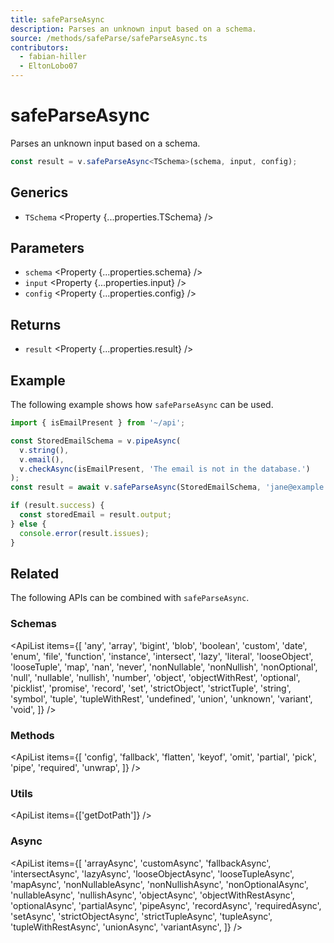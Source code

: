 ```yaml
---
title: safeParseAsync
description: Parses an unknown input based on a schema.
source: /methods/safeParse/safeParseAsync.ts
contributors:
  - fabian-hiller
  - EltonLobo07
---
```



# safeParseAsync

Parses an unknown input based on a schema.

```ts
const result = v.safeParseAsync<TSchema>(schema, input, config);
```

## Generics

- `TSchema` <Property {...properties.TSchema} />

## Parameters

- `schema` <Property {...properties.schema} />
- `input` <Property {...properties.input} />
- `config` <Property {...properties.config} />

## Returns

- `result` <Property {...properties.result} />

## Example

The following example shows how `safeParseAsync` can be used.

```ts
import { isEmailPresent } from '~/api';

const StoredEmailSchema = v.pipeAsync(
  v.string(),
  v.email(),
  v.checkAsync(isEmailPresent, 'The email is not in the database.')
);
const result = await v.safeParseAsync(StoredEmailSchema, 'jane@example.com');

if (result.success) {
  const storedEmail = result.output;
} else {
  console.error(result.issues);
}
```

## Related

The following APIs can be combined with `safeParseAsync`.

### Schemas

<ApiList
  items={[
    'any',
    'array',
    'bigint',
    'blob',
    'boolean',
    'custom',
    'date',
    'enum',
    'file',
    'function',
    'instance',
    'intersect',
    'lazy',
    'literal',
    'looseObject',
    'looseTuple',
    'map',
    'nan',
    'never',
    'nonNullable',
    'nonNullish',
    'nonOptional',
    'null',
    'nullable',
    'nullish',
    'number',
    'object',
    'objectWithRest',
    'optional',
    'picklist',
    'promise',
    'record',
    'set',
    'strictObject',
    'strictTuple',
    'string',
    'symbol',
    'tuple',
    'tupleWithRest',
    'undefined',
    'union',
    'unknown',
    'variant',
    'void',
  ]}
/>

### Methods

<ApiList
  items={[
    'config',
    'fallback',
    'flatten',
    'keyof',
    'omit',
    'partial',
    'pick',
    'pipe',
    'required',
    'unwrap',
  ]}
/>

### Utils

<ApiList items={['getDotPath']} />

### Async

<ApiList
  items={[
    'arrayAsync',
    'customAsync',
    'fallbackAsync',
    'intersectAsync',
    'lazyAsync',
    'looseObjectAsync',
    'looseTupleAsync',
    'mapAsync',
    'nonNullableAsync',
    'nonNullishAsync',
    'nonOptionalAsync',
    'nullableAsync',
    'nullishAsync',
    'objectAsync',
    'objectWithRestAsync',
    'optionalAsync',
    'partialAsync',
    'pipeAsync',
    'recordAsync',
    'requiredAsync',
    'setAsync',
    'strictObjectAsync',
    'strictTupleAsync',
    'tupleAsync',
    'tupleWithRestAsync',
    'unionAsync',
    'variantAsync',
  ]}
/>
